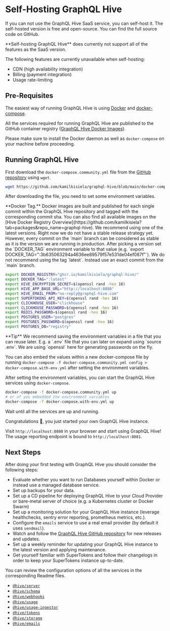 
# Self-Hosting GraphQL Hive

If you can not use the GraphQL Hive SaaS service, you can self-host it.
The self-hosted version is free and open-source.
You can find the full source code on GitHub.

<Callout>
  **Self-hosting GraphQL Hive** does currently not support all of the features as the SaaS version.

The following features are currently unavailable when self-hosting:

- CDN (high availability integration)
- Billing (payment integration)
- Usage rate-limiting

</Callout>

## Pre-Requisites

The easiest way of running GraphQL Hive is using [Docker](https://www.docker.com/) and [docker-compose](https://docs.docker.com/compose/).

All the services required for running GraphQL Hive are published to the GitHub container registry ([GraphQL Hive Docker Images](https://github.com/kamilkisiela?tab=packages&repo_name=graphql-hive)).

Please make sure to install the Docker daemon as well as `docker-compose` on your machine before proceeding.

## Running GraphQL Hive

First download the `docker-compose.community.yml` file from the [GitHub repository](https://github.com/kamilkisiela/graphql-hive/blob/main/docker-compose.community.yml) using `wget`.

```bash
wget https://github.com/kamilkisiela/graphql-hive/blob/main/docker-compose.community.yml
```

After downloading the file, you need to set some environment variables.

<Callout>
  **Docker Tag.** Docker images are built and published for each single commit within the GraphQL Hive repository and
  tagged with the corresponding commit sha. You can also find all available images on the [Hive Docker Registry
  Overview](https://github.com/kamilkisiela?tab=packages&repo_name=graphql-hive). We recommend using one of the latest
  versions. Right now we do not have a stable release strategy yet. However, every commit on the `main` branch can be
  considered as stable as it is the version we are running in production. After picking a version set the `DOCKER_TAG`
  environment variable to that value (e.g. `export DOCKER_TAG=":3b635063294a4636ee89579f57e531de04ef087f"`). We do not
  recommend using the tag `latest`. Instead use an exact commit from the `main` branch.
</Callout>

```bash
export DOCKER_REGISTRY="ghcr.io/kamilkisiela/graphql-hive/"
export DOCKER_TAG=":latest"
export HIVE_ENCRYPTION_SECRET=$(openssl rand -hex 16)
export HIVE_APP_BASE_URL="http://localhost:8080"
export HIVE_EMAIL_FROM="no-reply@graphql-hive.com"
export SUPERTOKENS_API_KEY=$(openssl rand -hex 16)
export CLICKHOUSE_USER="clickhouse"
export CLICKHOUSE_PASSWORD=$(openssl rand -hex 16)
export REDIS_PASSWORD=$(openssl rand -hex 16)
export POSTGRES_USER="postgres"
export POSTGRES_PASSWORD=$(openssl rand -hex 16)
export POSTGRES_DB="registry"
```

<Callout emoji="✅">
  **Tip** We recommend saving the environment variables in a file that you can reuse later. E.g. a `.env` file that you
  can later on expand using `source .env`. We are using `openssl` here for generating passwords on the fly.

You can also embed the values within a new docker-compose file by running `docker-compose -f docker-compose.community.yml config > docker-compose.with-env.yml` after setting the environment variables.

</Callout>

After setting the environment variables, you can start the GraphQL Hive services using `docker-compose`.

```bash
docker-compose -f docker-compose.community.yml up
# or of you embedded the environment variables
docker-compose -f docker-compose.with-env.yml up
```

Wait until all the services are up and running.

Congratulations 🥳, you just started your own GraphQL Hive instance.

Visit `http://localhost:8080` in your browser and start using GraphQL Hive!
The usage reporting endpoint is bound to `http://localhost:8081`.

## Next Steps

After doing your first testing with GraphQL Hive you should consider the following steps:

- Evaluate whether you want to run Databases yourself within Docker or instead use a managed database service.
- Set up backups for your data.
- Set up a CD pipeline for deploying GraphQL Hive to your Cloud Provider or bare-metal server of choice (e.g. a Kubernetes cluster or Docker Swarm)
- Set up a monitoring solution for your GraphQL Hive instance (leverage healthchecks, sentry error reporting, prometheus metrics, etc.).
- Configure the `emails` service to use a real email provider (by default it uses `sendmail`).
- Watch and follow the [GraphQL Hive GitHub repository](https://github.com/kamilkisiela/graphql-hive) for new releases and updates.
- Set up a weekly reminder for updating your GraphQL Hive instance to the latest version and applying maintenance.
- Get yourself familiar with SuperTokens and follow their changelogs in order to keep your SuperTokens instance up-to-date.

You can review the configuration options of all the services in the corresponding Readme files.

- [`@hive/server`](https://github.com/kamilkisiela/graphql-hive/tree/main/packages/services/server/README.md)
- [`@hive/schema`](https://github.com/kamilkisiela/graphql-hive/tree/main/packages/services/schema/README.md)
- [`@hive/webhooks`](https://github.com/kamilkisiela/graphql-hive/tree/main/packages/services/webhooks/README.md)
- [`@hive/usage`](https://github.com/kamilkisiela/graphql-hive/tree/main/packages/services/usage/README.md)
- [`@hive/usage-ingestor`](https://github.com/kamilkisiela/graphql-hive/tree/main/packages/services/usage-ingestor/README.md)
- [`@hive/tokens`](https://github.com/kamilkisiela/graphql-hive/tree/main/packages/services/tokens/README.md)
- [`@hive/storage`](https://github.com/kamilkisiela/graphql-hive/tree/main/packages/services/storage/README.md)
- [`@hive/emails`](https://github.com/kamilkisiela/graphql-hive/tree/main/packages/services/emails/README.md)
